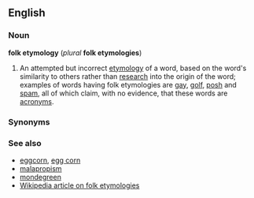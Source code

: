 ==English==
===Noun===
'''folk etymology''' (''plural'' '''folk etymologies''')

#An attempted but incorrect [[etymology]] of a word, based on the word's similarity to others rather than [[research]] into the origin of the word; examples of words having folk etymologies are [[gay]], [[golf]], [[posh]] and [[spam]], all of which claim, with no evidence, that these words are [[acronym]]s.

===Synonyms===

===See also===
*[[eggcorn]], [[egg corn]]
*[[malapropism]]
*[[mondegreen]]
*[[w:Folk etymology|Wikipedia article on folk etymologies]]